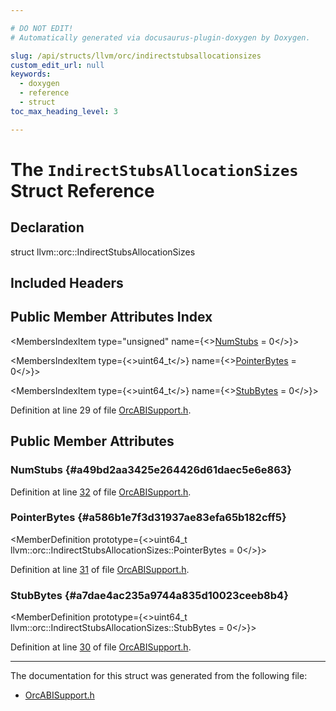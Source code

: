 ```yaml
---

# DO NOT EDIT!
# Automatically generated via docusaurus-plugin-doxygen by Doxygen.

slug: /api/structs/llvm/orc/indirectstubsallocationsizes
custom_edit_url: null
keywords:
  - doxygen
  - reference
  - struct
toc_max_heading_level: 3

---
```





# The `IndirectStubsAllocationSizes` Struct Reference

<DoxygenPage pluginConfig={pluginConfig}>



## Declaration

<CodeBlock>struct llvm::orc::IndirectStubsAllocationSizes</CodeBlock>

## Included Headers

<IncludesList>
<IncludesListItem
  filePath="llvm/ExecutionEngine/Orc/OrcABISupport.h"
  permalink="/docs/api/files/include/include/llvm/include/llvm/executionengine/include/llvm/executionengine/orc/orcabisupport-h"
  isLocal="true" />
</IncludesList>

## Public Member Attributes Index

<MembersIndex>

<MembersIndexItem
  type="unsigned"
  name={<><a href="#a49bd2aa3425e264426d61daec5e6e863">NumStubs</a> = 0</>}>
</MembersIndexItem>

<MembersIndexItem
  type={<>uint64&#95;t</>}
  name={<><a href="#a586b1e7f3d31937ae83efa65b182cff5">PointerBytes</a> = 0</>}>
</MembersIndexItem>

<MembersIndexItem
  type={<>uint64&#95;t</>}
  name={<><a href="#a7dae4ac235a9744a835d10023ceeb8b4">StubBytes</a> = 0</>}>
</MembersIndexItem>

</MembersIndex>


Definition at line 29 of file <a href="/docs/api/files/include/include/llvm/include/llvm/executionengine/include/llvm/executionengine/orc/orcabisupport-h">OrcABISupport.h</a>.

<SectionDefinition>

## Public Member Attributes

### NumStubs {#a49bd2aa3425e264426d61daec5e6e863}

<MemberDefinition
  prototype="unsigned llvm::orc::IndirectStubsAllocationSizes::NumStubs = 0">

Definition at line <a href="/docs/api/files/include/include/llvm/include/llvm/executionengine/include/llvm/executionengine/orc/orcabisupport-h/#l00032">32</a> of file <a href="/docs/api/files/include/include/llvm/include/llvm/executionengine/include/llvm/executionengine/orc/orcabisupport-h">OrcABISupport.h</a>.
</MemberDefinition>

### PointerBytes {#a586b1e7f3d31937ae83efa65b182cff5}

<MemberDefinition
  prototype={<>uint64&#95;t llvm::orc::IndirectStubsAllocationSizes::PointerBytes = 0</>}>

Definition at line <a href="/docs/api/files/include/include/llvm/include/llvm/executionengine/include/llvm/executionengine/orc/orcabisupport-h/#l00031">31</a> of file <a href="/docs/api/files/include/include/llvm/include/llvm/executionengine/include/llvm/executionengine/orc/orcabisupport-h">OrcABISupport.h</a>.
</MemberDefinition>

### StubBytes {#a7dae4ac235a9744a835d10023ceeb8b4}

<MemberDefinition
  prototype={<>uint64&#95;t llvm::orc::IndirectStubsAllocationSizes::StubBytes = 0</>}>

Definition at line <a href="/docs/api/files/include/include/llvm/include/llvm/executionengine/include/llvm/executionengine/orc/orcabisupport-h/#l00030">30</a> of file <a href="/docs/api/files/include/include/llvm/include/llvm/executionengine/include/llvm/executionengine/orc/orcabisupport-h">OrcABISupport.h</a>.
</MemberDefinition>

</SectionDefinition>

<hr/>

The documentation for this struct was generated from the following file:

<ul>
<li><a href="/docs/api/files/include/include/llvm/include/llvm/executionengine/include/llvm/executionengine/orc/orcabisupport-h">OrcABISupport.h</a></li>
</ul>

</DoxygenPage>
